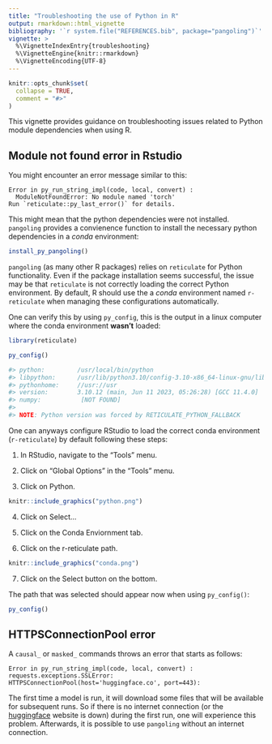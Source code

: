 ```yaml
---
title: "Troubleshooting the use of Python in R"
output: rmarkdown::html_vignette
bibliography: '`r system.file("REFERENCES.bib", package="pangoling")`'
vignette: >
  %\VignetteIndexEntry{troubleshooting}
  %\VignetteEngine{knitr::rmarkdown}
  %\VignetteEncoding{UTF-8}
---
```


```r
knitr::opts_chunk$set(
  collapse = TRUE,
  comment = "#>"
)
```

This vignette provides guidance on troubleshooting issues related to Python 
module dependencies when using R.

## Module not found error in Rstudio

You might encounter an error message similar to this:

```
Error in py_run_string_impl(code, local, convert) : 
  ModuleNotFoundError: No module named 'torch'
Run `reticulate::py_last_error()` for details.
```

This might mean that the python dependencies were not installed. `pangoling` 
provides a convienence function to install the necessary python dependencies in a *conda* environment:

```r
install_py_pangoling()
```

`pangoling` (as many other R packages) relies on `reticulate` for  Python
functionality. Even if the package installation seems successful, the issue may 
be that `reticulate` is not correctly loading the correct Python environment. By
default, R should use the a *conda* environment named `r-reticulate` when 
managing these configurations automatically.

One can verify this by using `py_config`, this is the output in a linux computer
where the conda environment **wasn't** loaded:

```r
library(reticulate)
```
```r
py_config()
```
```r
#> python:         /usr/local/bin/python
#> libpython:      /usr/lib/python3.10/config-3.10-x86_64-linux-gnu/libpython3.10.so
#> pythonhome:     //usr://usr
#> version:        3.10.12 (main, Jun 11 2023, 05:26:28) [GCC 11.4.0]
#> numpy:           [NOT FOUND]
#> 
#> NOTE: Python version was forced by RETICULATE_PYTHON_FALLBACK
```

One can anyways configure RStudio to load the correct conda environment
(`r-reticulate`) by default following these steps:

1. In RStudio, navigate to the "Tools" menu.

2. Click on "Global Options" in the "Tools" menu.

3. Click on Python.

```r
knitr::include_graphics("python.png")
```

4. Click on Select...

5. Click on the Conda Enviornment tab.

6. Click on the r-reticulate path.

```r
knitr::include_graphics("conda.png")
```

7. Click on the Select button on the bottom.

The path that was selected should appear now when using `py_config()`:

```r
py_config()
```


## HTTPSConnectionPool error

A `causal_` or `masked_` commands throws an error that starts as follows:

```
Error in py_run_string_impl(code, local, convert) :
requests.exceptions.SSLError: HTTPSConnectionPool(host='huggingface.co', port=443): 
```

The first time a model is run, it will download some files that will be 
available for subsequent runs. So if there is no internet connection (or the
[huggingface](https://huggingface.co/) website is down) during the first run, 
one will experience this problem. Afterwards, it is possible to use `pangoling`
without an internet connection. 

